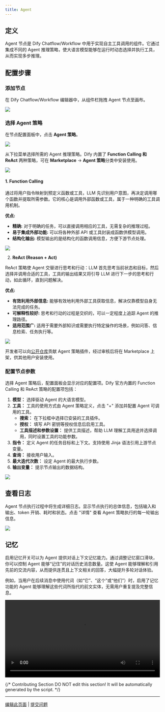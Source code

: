 ```yaml
---
title: Agent
---
```


## 定义

Agent 节点是 Dify Chatflow/Workflow 中用于实现自主工具调用的组件。它通过集成不同的 Agent 推理策略，使大语言模型能够在运行时动态选择并执行工具，从而实现多步推理。

## 配置步骤

### 添加节点

在 Dify Chatflow/Workflow 编辑器中，从组件栏拖拽 Agent 节点至画布。

![](https://assets-docs.dify.ai/2025/04/7200e6f466a9da21fd8282afa392b348.png)

### 选择 Agent 策略

在节点配置面板中，点击 **Agent 策略**。

![](https://assets-docs.dify.ai/dify-enterprise-mintlify/zh_CN/guides/workflow/node/2a6897e97b7ad534afdbe74bd7272426.png)

从下拉菜单选择所需的 Agent 推理策略。Dify 内置了 **Function Calling 和 ReAct** 两种策略，可在 **Marketplace** → **Agent 策略**分类中安装使用。

![](https://assets-docs.dify.ai/dify-enterprise-mintlify/zh_CN/guides/workflow/node/41a147e0bfa027b801c09668adec7d19.png)

#### 1. Function Calling

通过将用户指令映射到预定义函数或工具，LLM 先识别用户意图，再决定调用哪个函数并提取所需参数。它的核心是调用外部函数或工具，属于一种明确的工具调用机制。

**优点:**

* **精确:** 对于明确的任务，可以直接调用相应的工具，无需复杂的推理过程。
* **易于集成外部功能:** 可以将各种外部 API 或工具封装成函数供模型调用。
* **结构化输出:** 模型输出的是结构化的函数调用信息，方便下游节点处理。

![](https://assets-docs.dify.ai/dify-enterprise-mintlify/zh_CN/guides/workflow/node/312b854ad40f88a079f4ddaf7f99d0ee.png)

2. **ReAct (Reason + Act)**

ReAct 策略使 Agent 交替进行思考和行动：LLM 首先思考当前状态和目标，然后选择并调用合适的工具，工具的输出结果又将引导 LLM 进行下一步的思考和行动，如此循环，直到问题解决。

**优点:**

* **有效利用外部信息:** 能够有效地利用外部工具获取信息，解决仅靠模型自身无法完成的任务。
* **可解释性较好:** 思考和行动的过程是交织的，可以一定程度上追踪 Agent 的推理路径。
* **适用范围广:** 适用于需要外部知识或需要执行特定操作的场景，例如问答、信息检索、任务执行等。

![](https://assets-docs.dify.ai/dify-enterprise-mintlify/zh_CN/guides/workflow/node/9196af3b81d8b02a8dcd21ac917825a6.png)

开发者可以向[公开仓库](https://github.com/langgenius/dify-plugins)贡献 Agent 策略插件，经过审核后将在 Marketplace 上架，供其他用户安装使用。

### **配置节点参数**

选择 Agent 策略后，配置面板会显示对应的配置项。Dify 官方内置的 Function Calling 和 ReAct 策略的配置项包括：

1. **模型：** 选择驱动 Agent 的大语言模型。
2. **工具：** 工具的使用方式由 Agent 策略定义，点击 "+" 添加并配置 Agent 可调用的工具。
   * **搜索：** 在下拉框中选择已安装的工具插件。
   * **授权：** 填写 API 密钥等授权信息后启用工具。
   * **工具描述和参数设置：** 提供工具描述，帮助 LLM 理解工具用途并选择调用，同时设置工具的功能参数。
3. **指令：** 定义 Agent 的任务目标和上下文。支持使用 Jinja 语法引用上游节点变量。
4. **查询：** 接收用户输入。
5. **最大迭代次数：** 设定 Agent 的最大执行步数。
6. **输出变量：** 提示节点输出的数据结构。

![](https://assets-docs.dify.ai/dify-enterprise-mintlify/zh_CN/guides/workflow/node/d028e9dc111eca4fe4f7f0b25e75c4b0.png)

## **查看日志**

Agent 节点执行过程中将生成详细日志。显示节点执行的总体信息，包括输入和输出、token 开销、耗时和状态。点击 "详情" 查看 Agent 策略执行的每一轮输出信息。

![](https://assets-docs.dify.ai/dify-enterprise-mintlify/zh_CN/guides/workflow/node/2dff44986829dfd100ee03c8eb89f94a.png)

## 记忆

启用记忆开关可以为 Agent 提供对话上下文记忆能力。通过调整记忆窗口滑块，你可以控制 Agent 能够“记住”的对话历史消息数量。这使 Agent 能够理解和引用先前的交流内容，从而提供连贯且上下文相关的回答，大幅提升多轮对话体验。

例如，当用户在后续消息中使用代词（如“它”、“这个”或“他们”）时，启用了记忆功能的 Agent 能够理解这些代词所指代的前文实体，无需用户重复提及完整信息。

<video controls src="https://assets-docs.dify.ai/2025/04/1801b96763eb8f22f1e2158645897885.mp4" width="100%"></video>

{/*
Contributing Section
DO NOT edit this section!
It will be automatically generated by the script.
*/}

---

[编辑此页面](https://github.com/langgenius/dify-docs/edit/main/zh-hans/guides/workflow/node/agent.mdx) | [提交问题](https://github.com/langgenius/dify-docs/issues/new?template=docs.yml)

